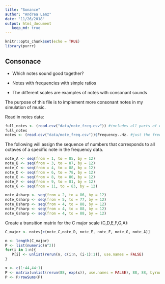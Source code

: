 ```yaml
---
title: "Sonance"
author: "Andrea Lanz"
date: "11/26/2018"
output: html_document
   keep_md: true
---
```


```r
knitr::opts_chunk$set(echo = TRUE)
library(purrr)
```

## Consonace 

 - Which notes sound good together?
 
 - Notes with frequencies with simple ratios
 
 - The different scales are examples of notes with consonant sounds

The purpose of this file is to implement more consonant notes in my simulation of music. 

Read in notes data:
```r
full_notes <- (read.csv("data/note_freq.csv")) #includes all parts of dataframe
full_notes
notes <- (read.csv("data/note_freq.csv"))$Frequency..Hz. #just the frequencies
```

The following will assign the sequence of numbers that corresponds to all octaves of a specific note in the frequency data.
```r
note_A <- seq(from = 1, to = 85, by = 12)
note_B <- seq(from = 3, to = 87, by = 12)
note_C <- seq(from = 4, to = 88, by = 12)
note_D <- seq(from = 6, to = 78, by = 12)
note_E <- seq(from = 8, to = 80, by = 12)
note_F <- seq(from = 9, to = 81, by = 12)
note_G <- seq(from = 11, to = 83, by = 12)

note_Asharp <- seq(from = 2, to = 86, by = 12)
note_Csharp <- seq(from = 5, to = 77, by = 12)
note_Dsharp <- seq(from = 4, to = 88, by = 12)
note_Fsharp <- seq(from = 4, to = 88, by = 12)
note_Gsharp <- seq(from = 4, to = 88, by = 12)
```

Create a transition matrix for the C major scale (C,D,E,F,G,A):

```r
C_major <- notes[c(note_C,note_D, note_E, note_F, note_G, note_A)]
```

```r
n <- length(C_major)
P <- list(numeric(n^2))
for(i in 1:n){
   P[i] <- unlist(rerun(n, c(i:n, (i-1):1)), use.names = FALSE)
}
```


```r
x <- c(1:44,44:1)
P <- matrix(unlist(rerun(88, exp(x)), use.names = FALSE), 88, 88, byrow = TRUE)
P <- P/rowSums(P)
```


